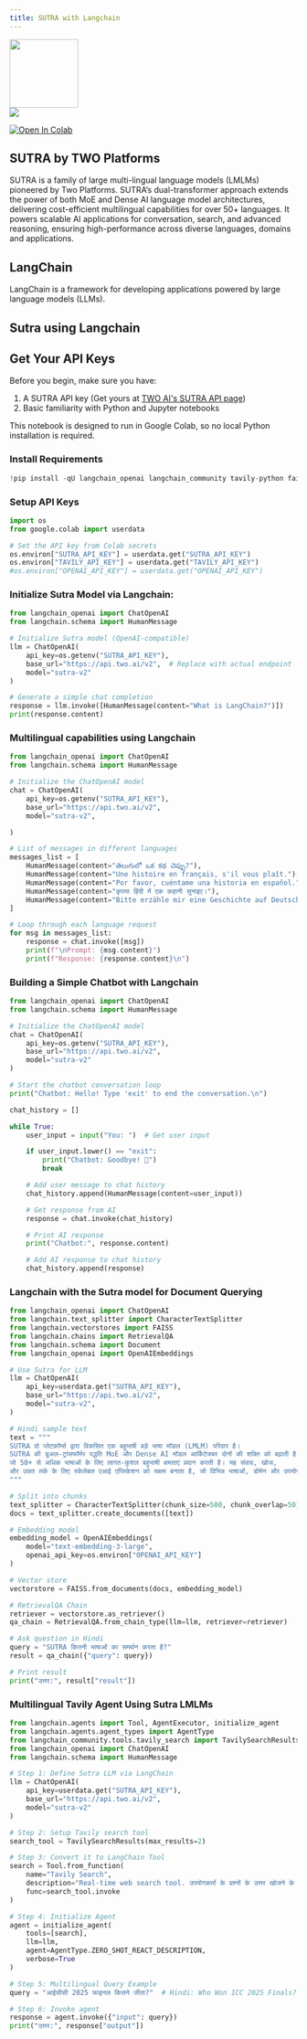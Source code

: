 ```yaml
---
title: SUTRA with Langchain
---
```


<div style={{ display: "flex", alignItems: "center", gap: "40px" }}>
  <img src="https://play-lh.googleusercontent.com/_O9p4Z4yucA2NLmZBu9mTJCuBwXeT9NcbtrDN6I8gKlkIPRySV0adOmbyipjSj9Gew" width="120" style={{borderRadius: '30px'}} className='my-0!' />
  <div className='bg-white h-[120px] p-1 rounded-[30px]'>
  <img
    src="https://registry.npmmirror.com/@lobehub/icons-static-png/1.45.0/files/light/langchain.png"
        className='m-0! w-[110px] h-[110px]'
    />
  </div>
</div>

[![Open In Colab](https://colab.research.google.com/assets/colab-badge.svg)](https://colab.research.google.com/drive/1OYpQFo88aLWbv0D1_DA2j4HZGRxTjRcK?usp=sharing#scrollTo=EN0-3KNPvcWE)

## SUTRA by TWO Platforms

SUTRA is a family of large multi-lingual language models (LMLMs) pioneered by Two Platforms. SUTRA’s dual-transformer approach extends the power of both MoE and Dense AI language model architectures, delivering cost-efficient multilingual capabilities for over 50+ languages. It powers scalable AI applications for conversation, search, and advanced reasoning, ensuring high-performance across diverse languages, domains and applications.

## LangChain

LangChain is a framework for developing applications powered by large language models (LLMs).

## Sutra using Langchain

## Get Your API Keys

Before you begin, make sure you have:

1.  A SUTRA API key (Get yours at [TWO AI's SUTRA API
    page](https://www.two.ai/sutra/api))
2.  Basic familiarity with Python and Jupyter notebooks

This notebook is designed to run in Google Colab, so no local Python
installation is required.

### Install Requirements

```python
!pip install -qU langchain_openai langchain_community tavily-python faiss-cpu tiktoken
```

### Setup API Keys

```python
import os
from google.colab import userdata

# Set the API key from Colab secrets
os.environ["SUTRA_API_KEY"] = userdata.get("SUTRA_API_KEY")
os.environ["TAVILY_API_KEY"] = userdata.get("TAVILY_API_KEY")
#os.environ["OPENAI_API_KEY"] = userdata.get("OPENAI_API_KEY")
```

### Initialize Sutra Model via Langchain:

```python
from langchain_openai import ChatOpenAI
from langchain.schema import HumanMessage

# Initialize Sutra model (OpenAI-compatible)
llm = ChatOpenAI(
    api_key=os.getenv("SUTRA_API_KEY"),
    base_url="https://api.two.ai/v2",  # Replace with actual endpoint
    model="sutra-v2"
)

# Generate a simple chat completion
response = llm.invoke([HumanMessage(content="What is LangChain?")])
print(response.content)
```

### Multilingual capabilities using Langchain

```python
from langchain_openai import ChatOpenAI
from langchain.schema import HumanMessage

# Initialize the ChatOpenAI model
chat = ChatOpenAI(
    api_key=os.getenv("SUTRA_API_KEY"),
    base_url="https://api.two.ai/v2",
    model="sutra-v2",

)

# List of messages in different languages
messages_list = [
    HumanMessage(content="తెలుగులో ఒక కథ చెప్పు?"),                          # Telugu: "Tell a story in Telugu"
    HumanMessage(content="Une histoire en français, s'il vous plaît."),      # French: "A story in French, please."
    HumanMessage(content="Por favor, cuéntame una historia en español."),    # Spanish: "Please tell me a story in Spanish."
    HumanMessage(content="कृपया हिंदी में एक कहानी सुनाइए।"),                     # Hindi: "Please tell a story in Hindi."
    HumanMessage(content="Bitte erzähle mir eine Geschichte auf Deutsch.")   # German: "Please tell me a story in German."
]

# Loop through each language request
for msg in messages_list:
    response = chat.invoke([msg])
    print(f"\nPrompt: {msg.content}")
    print(f"Response: {response.content}\n")
```

### Building a Simple Chatbot with Langchain

```python
from langchain_openai import ChatOpenAI
from langchain.schema import HumanMessage

# Initialize the ChatOpenAI model
chat = ChatOpenAI(
    api_key=os.getenv("SUTRA_API_KEY"),
    base_url="https://api.two.ai/v2",
    model="sutra-v2"
)

# Start the chatbot conversation loop
print("Chatbot: Hello! Type 'exit' to end the conversation.\n")

chat_history = []

while True:
    user_input = input("You: ")  # Get user input

    if user_input.lower() == "exit":
        print("Chatbot: Goodbye! 👋")
        break

    # Add user message to chat history
    chat_history.append(HumanMessage(content=user_input))

    # Get response from AI
    response = chat.invoke(chat_history)

    # Print AI response
    print("Chatbot:", response.content)

    # Add AI response to chat history
    chat_history.append(response)
```

### Langchain with the Sutra model for Document Querying

```python
from langchain_openai import ChatOpenAI
from langchain.text_splitter import CharacterTextSplitter
from langchain.vectorstores import FAISS
from langchain.chains import RetrievalQA
from langchain.schema import Document
from langchain_openai import OpenAIEmbeddings

# Use Sutra for LLM
llm = ChatOpenAI(
    api_key=userdata.get("SUTRA_API_KEY"),
    base_url="https://api.two.ai/v2",
    model="sutra-v2",
)

# Hindi sample text
text = """
SUTRA दो प्लेटफ़ॉर्म्स द्वारा विकसित एक बहुभाषी बड़े भाषा मॉडल (LMLM) परिवार है।
SUTRA की डुअल-ट्रांसफॉर्मर पद्धति MoE और Dense AI मॉडल आर्किटेक्चर दोनों की शक्ति को बढ़ाती है,
जो 50+ से अधिक भाषाओं के लिए लागत-कुशल बहुभाषी क्षमताएं प्रदान करती है। यह संवाद, खोज,
और उन्नत तर्क के लिए स्केलेबल एआई एप्लिकेशन को सक्षम बनाता है, जो विभिन्न भाषाओं, डोमेन और उपयोगों में उच्च प्रदर्शन सुनिश्चित करता है।
"""

# Split into chunks
text_splitter = CharacterTextSplitter(chunk_size=500, chunk_overlap=50)
docs = text_splitter.create_documents([text])

# Embedding model
embedding_model = OpenAIEmbeddings(
    model="text-embedding-3-large",
    openai_api_key=os.environ["OPENAI_API_KEY"]
)

# Vector store
vectorstore = FAISS.from_documents(docs, embedding_model)

# RetrievalQA Chain
retriever = vectorstore.as_retriever()
qa_chain = RetrievalQA.from_chain_type(llm=llm, retriever=retriever)

# Ask question in Hindi
query = "SUTRA कितनी भाषाओं का समर्थन करता है?"
result = qa_chain({"query": query})

# Print result
print("उत्तर:", result["result"])
```

### Multilingual Tavily Agent Using Sutra LMLMs

```python
from langchain.agents import Tool, AgentExecutor, initialize_agent
from langchain.agents.agent_types import AgentType
from langchain_community.tools.tavily_search import TavilySearchResults
from langchain_openai import ChatOpenAI
from langchain.schema import HumanMessage

# Step 1: Define Sutra LLM via LangChain
llm = ChatOpenAI(
    api_key=userdata.get("SUTRA_API_KEY"),
    base_url="https://api.two.ai/v2",
    model="sutra-v2"
)

# Step 2: Setup Tavily search tool
search_tool = TavilySearchResults(max_results=2)

# Step 3: Convert it to LangChain Tool
search = Tool.from_function(
    name="Tavily Search",
    description="Real-time web search tool. उपयोगकर्ता के प्रश्नों के उत्तर खोजने के लिए वेब पर खोज करता है।",
    func=search_tool.invoke
)

# Step 4: Initialize Agent
agent = initialize_agent(
    tools=[search],
    llm=llm,
    agent=AgentType.ZERO_SHOT_REACT_DESCRIPTION,
    verbose=True
)

# Step 5: Multilingual Query Example
query = "आईसीसी 2025 फाइनल किसने जीता?"  # Hindi: Who Won ICC 2025 Finals?

# Step 6: Invoke agent
response = agent.invoke({"input": query})
print("उत्तर:", response["output"])
```
